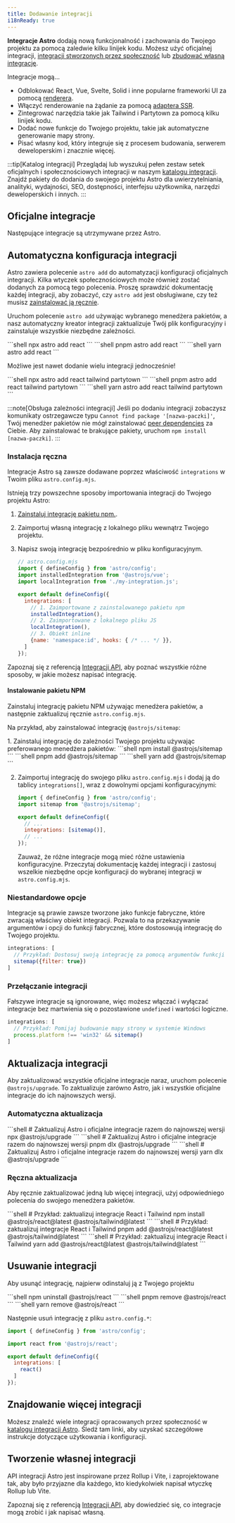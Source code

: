```yaml
---
title: Dodawanie integracji
i18nReady: true
---
```




**Integracje Astro** dodają nową funkcjonalność i zachowania do Twojego projektu za pomocą zaledwie kilku linijek kodu. Możesz użyć oficjalnej integracji, [integracji stworzonych przez społeczność](#znajdowanie-więcej-integracji) lub [zbudować własną integrację](#tworzenie-własnej-integracji).

Integracje mogą…

- Odblokować React, Vue, Svelte, Solid i inne popularne frameworki UI za pomocą [renderera](/pl/guides/framework-components/).
- Włączyć renderowanie na żądanie za pomocą [adaptera SSR](/pl/guides/on-demand-rendering/).
- Zintegrować narzędzia takie jak Tailwind i Partytown za pomocą kilku linijek kodu.
- Dodać nowe funkcje do Twojego projektu, takie jak automatyczne generowanie mapy strony.
- Pisać własny kod, który integruje się z procesem budowania, serwerem deweloperskim i znacznie więcej.

:::tip[Katalog integracji]
Przeglądaj lub wyszukuj pełen zestaw setek oficjalnych i społecznościowych integracji w naszym [katalogu integracji](https://astro.build/integrations/). Znajdź pakiety do dodania do swojego projektu Astro dla uwierzytelniania, analityki, wydajności, SEO, dostępności, interfejsu użytkownika, narzędzi deweloperskich i innych.
:::

## Oficjalne integracje

Następujące integracje są utrzymywane przez Astro.

<IntegrationsNav />

## Automatyczna konfiguracja integracji

Astro zawiera polecenie `astro add` do automatyzacji konfiguracji oficjalnych integracji. Kilka wtyczek społecznościowych może również zostać dodanych za pomocą tego polecenia. Proszę sprawdzić dokumentację każdej integracji, aby zobaczyć, czy `astro add` jest obsługiwane, czy też musisz [zainstalować ją ręcznie](#instalacja-ręczna).

Uruchom polecenie `astro add` używając wybranego menedżera pakietów, a nasz automatyczny kreator integracji zaktualizuje Twój plik konfiguracyjny i zainstaluje wszystkie niezbędne zależności.

<PackageManagerTabs>
  <Fragment slot="npm">
  ```shell
  npx astro add react
  ```
  </Fragment>
  <Fragment slot="pnpm">
  ```shell
  pnpm astro add react
  ```
  </Fragment>
  <Fragment slot="yarn">
  ```shell
  yarn astro add react
  ```
  </Fragment>
</PackageManagerTabs>

Możliwe jest nawet dodanie wielu integracji jednocześnie!

<PackageManagerTabs>
  <Fragment slot="npm">
  ```shell
  npx astro add react tailwind partytown
  ```
  </Fragment>
  <Fragment slot="pnpm">
  ```shell
  pnpm astro add react tailwind partytown
  ```
  </Fragment>
  <Fragment slot="yarn">
  ```shell
  yarn astro add react tailwind partytown
  ```
  </Fragment>
</PackageManagerTabs>

:::note[Obsługa zależności integracji]
Jeśli po dodaniu integracji zobaczysz komunikaty ostrzegawcze typu `Cannot find package '[nazwa-paczki]'`, Twój menedżer pakietów nie mógł zainstalować [peer dependencies](https://nodejs.org/en/blog/npm/peer-dependencies/) za Ciebie. Aby zainstalować te brakujące pakiety, uruchom `npm install [nazwa-paczki]`.
:::

### Instalacja ręczna

Integracje Astro są zawsze dodawane poprzez właściwość `integrations` w Twoim pliku `astro.config.mjs`.

Istnieją trzy powszechne sposoby importowania integracji do Twojego projektu Astro:
1. [Zainstaluj integrację pakietu npm.](#instalowanie-pakietu-npm).
2. Zaimportuj własną integrację z lokalnego pliku wewnątrz Twojego projektu.
3. Napisz swoją integrację bezpośrednio w pliku konfiguracyjnym.

    ```js
    // astro.config.mjs
    import { defineConfig } from 'astro/config';
    import installedIntegration from '@astrojs/vue';
    import localIntegration from './my-integration.js';

    export default defineConfig({
      integrations: [
        // 1. Zaimportowane z zainstalowanego pakietu npm
        installedIntegration(),
        // 2. Zaimportowane z lokalnego pliku JS
        localIntegration(),
        // 3. Obiekt inline 
        {name: 'namespace:id', hooks: { /* ... */ }},
      ]
    });
    ```

Zapoznaj się z referencją [Integracji API](/pl/reference/integrations-reference/), aby poznać wszystkie różne sposoby, w jakie możesz napisać integrację.

#### Instalowanie pakietu NPM

Zainstaluj integrację pakietu NPM używając menedżera pakietów, a następnie zaktualizuj ręcznie `astro.config.mjs`.

Na przykład, aby zainstalować integrację `@astrojs/sitemap`:

<Steps>
1. Zainstaluj integrację do zależności Twojego projektu używając preferowanego menedżera pakietów:

   <PackageManagerTabs>
     <Fragment slot="npm">
     ```shell
     npm install @astrojs/sitemap
     ```
     </Fragment>
     <Fragment slot="pnpm">
     ```shell
     pnpm add @astrojs/sitemap
     ```
     </Fragment>
     <Fragment slot="yarn">
     ```shell
     yarn add @astrojs/sitemap
     ```
     </Fragment>
   </PackageManagerTabs>

2. Zaimportuj integrację do swojego pliku `astro.config.mjs` i dodaj ją do tablicy `integrations[]`, wraz z dowolnymi opcjami konfiguracyjnymi:

    ```js title="astro.config.mjs" ins={2} ins="sitemap()"
    import { defineConfig } from 'astro/config';
    import sitemap from '@astrojs/sitemap';

    export default defineConfig({
      // ...
      integrations: [sitemap()],
      // ...
    });
    ```

    Zauważ, że różne integracje mogą mieć różne ustawienia konfiguracyjne. Przeczytaj dokumentację każdej integracji i zastosuj wszelkie niezbędne opcje konfiguracji do wybranej integracji w `astro.config.mjs`.
</Steps>

### Niestandardowe opcje

Integracje są prawie zawsze tworzone jako funkcje fabryczne, które zwracają właściwy obiekt integracji. Pozwala to na przekazywanie argumentów i opcji do funkcji fabrycznej, które dostosowują integrację do Twojego projektu.

```js
integrations: [
  // Przykład: Dostosuj swoją integrację za pomocą argumentów funkcji
  sitemap({filter: true})
]
```

### Przełączanie integracji

Fałszywe integracje są ignorowane, więc możesz włączać i wyłączać integracje bez martwienia się o pozostawione `undefined` i wartości logiczne.

```js
integrations: [
  // Przykład: Pomijaj budowanie mapy strony w systemie Windows
  process.platform !== 'win32' && sitemap()
]
```

## Aktualizacja integracji

Aby zaktualizować wszystkie oficjalne integracje naraz, uruchom polecenie `@astrojs/upgrade`. To zaktualizuje zarówno Astro, jak i wszystkie oficjalne integracje do ich najnowszych wersji.

### Automatyczna aktualizacja

<PackageManagerTabs>
  <Fragment slot="npm">
  ```shell
  # Zaktualizuj Astro i oficjalne integracje razem do najnowszej wersji
  npx @astrojs/upgrade
  ```
  </Fragment>
  <Fragment slot="pnpm">
  ```shell
  # Zaktualizuj Astro i oficjalne integracje razem do najnowszej wersji
  pnpm dlx @astrojs/upgrade
  ```
  </Fragment>
  <Fragment slot="yarn">
  ```shell
  # Zaktualizuj Astro i oficjalne integracje razem do najnowszej wersji
  yarn dlx @astrojs/upgrade
  ```
  </Fragment>
</PackageManagerTabs>

### Ręczna aktualizacja

Aby ręcznie zaktualizować jedną lub więcej integracji, użyj odpowiedniego polecenia do swojego menedżera pakietów.

<PackageManagerTabs>
  <Fragment slot="npm">
  ```shell
  # Przykład: zaktualizuj integracje React i Tailwind
  npm install @astrojs/react@latest @astrojs/tailwind@latest
  ```
  </Fragment>
  <Fragment slot="pnpm">
  ```shell
  # Przykład: zaktualizuj integracje React i Tailwind
  pnpm add @astrojs/react@latest @astrojs/tailwind@latest
  ```
  </Fragment>
  <Fragment slot="yarn">
  ```shell
  # Przykład: zaktualizuj integracje React i Tailwind
  yarn add @astrojs/react@latest @astrojs/tailwind@latest
  ```
  </Fragment>
</PackageManagerTabs>

## Usuwanie integracji

Aby usunąć integrację, najpierw odinstaluj ją z Twojego projektu

<PackageManagerTabs>
  <Fragment slot="npm">
  ```shell
  npm uninstall @astrojs/react
  ```
  </Fragment>
  <Fragment slot="pnpm">
  ```shell
  pnpm remove @astrojs/react
  ```
  </Fragment>
  <Fragment slot="yarn">
  ```shell
  yarn remove @astrojs/react
  ```
  </Fragment>
</PackageManagerTabs>

Następnie usuń integrację z pliku `astro.config.*`:

```js title="astro.config.mjs" del={3,7}
import { defineConfig } from 'astro/config';

import react from '@astrojs/react';

export default defineConfig({
  integrations: [
    react()
  ]
});
```

## Znajdowanie więcej integracji

Możesz znaleźć wiele integracji opracowanych przez społeczność w [ katalogu integracji Astro](https://astro.build/integrations/). Śledź tam linki, aby uzyskać szczegółowe instrukcje dotyczące użytkowania i konfiguracji.

## Tworzenie własnej integracji

API integracji Astro jest inspirowane przez Rollup i Vite, i zaprojektowane tak, aby było przyjazne dla każdego, kto kiedykolwiek napisał wtyczkę Rollup lub Vite.

Zapoznaj się z referencją [Integracji API](/pl/reference/integrations-reference/), aby dowiedzieć się, co integracje mogą zrobić i jak napisać własną.
